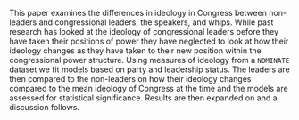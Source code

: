 This paper examines the differences in ideology in Congress between non-leaders and congressional leaders, the speakers, and whips. While past research has looked at the ideology of congressional leaders before they have taken their positions of power they have neglected to look at how their ideology changes as they have taken to their new position within the congressional power structure. Using measures of ideology from a `NOMINATE` dataset we fit models based on party and leadership status. The leaders are then compared to the non-leaders on how their ideology changes compared to the mean ideology of Congress at the time and the models are assessed for statistical significance. Results are then expanded on and a discussion follows. 


